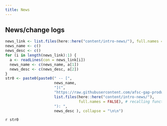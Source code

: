 ```yaml
---
title: News
---
```


## News/change logs 

```r
news_link <- list.files(here::here("content/intro-news/"), full.names = TRUE)
news_name <- c()
news_desc <- c()
for (i in length(news_link):1) {
  a <- readLines(con = news_link[i])
  news_name <- c(news_name, a[1])
  news_desc <- c(news_desc, a[2])
}
str0 <- paste0(paste0(" -- [",
                      news_name,
                      "](",
                      "https://raw.githubusercontent.com/afsc-gap-products/gap_products/main/content/intro-news/",
                      list.files(here::here("content/intro-news/"), 
                                 full.names = FALSE), # recalling function so it prints relative directory during quarto render (I hope)
                      "): ", 
                      news_desc ), collapse = "\n\n")
```

`r str0`

